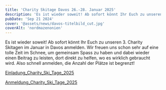 ```yaml
---
title: 'Charity Skitage Davos 26.-28. Januar 2025'
description: 'Es ist wieder soweit! Ab sofort könnt Ihr Euch zu unseren 3. Charity Skitagen im Januar in Davos anmelden.'
pubDate: 'Sep 21 2024'
cover: '@assets/news/davos-titelbild_cut.jpg'
coverAlt: 'nordmazenonien'
---
```


Es ist wieder soweit! Ab sofort könnt Ihr Euch zu unseren 3. Charity Skitagen im Januar in Davos anmelden. Wir freuen uns schon sehr auf eine tolle Zeit im Schnee, um gemeinsam Spass zu haben und dabei wieder einen Beitrag zu leisten, dort direkt zu helfen, wo es wirklich gebraucht wird. Also schnell anmelden, die Anzahl der Plätze ist begrenzt!

[Einladung_Charity_Ski_Tage_2025](/news/Einladung-Charity-Ski-Tage-2025.pdf)

[Anmeldung_Charity_Ski_Tage_2025](/news/Anmeldung-Charity-Ski-Tage-2025.pdf)